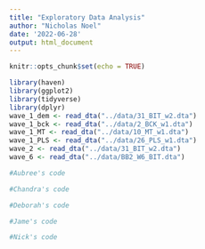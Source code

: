 ```yaml
---
title: "Exploratory Data Analysis"
author: "Nicholas Noel"
date: '2022-06-28'
output: html_document
---
```


```r
knitr::opts_chunk$set(echo = TRUE)
```

```r
library(haven)
library(ggplot2)
library(tidyverse)
library(dplyr)
wave_1_dem <- read_dta("../data/31_BIT_w2.dta")
wave_1_bck <- read_dta("../data/2_BCK_w1.dta")
wave_1_MT <- read_dta("../data/10_MT_w1.dta")
wave_1_PLS <- read_dta("../data/26_PLS_w1.dta")
wave_2 <- read_dta("../data/31_BIT_w2.dta")
wave_6 <- read_dta("../data/BB2_W6_BIT.dta")

```


```r
#Aubree's code
```

```r
#Chandra's code
```

```r
#Deborah's code
```

```r
#Jame's code
```

```r
#Nick's code
```